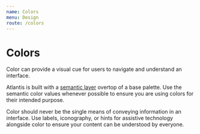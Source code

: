 ```yaml
---
name: Colors
menu: Design
route: /colors
---
```



# Colors

Color can provide a visual cue for users to navigate and understand an
interface.

Atlantis is built with a
[semantic layer](https://dev.to/ynab/a-semantic-color-system-the-theory-hk7)
overtop of a base palette. Use the semantic color values whenever possible to
ensure you are using colors for their intended purpose.

<Banner type="warning" dismissible={false}>
  Color should never be the single means of conveying information in an
  interface. Use labels, iconography, or hints for assistive technology
  alongside color to ensure your content can be understood by everyone.
</Banner>

<ColorSwatches colors={colors.customProperties} />
